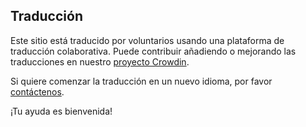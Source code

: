 <script>
</script>

## <Languages size="18" class="mr-1 inline-block align-baseline" /> Traducción

Este sitio está traducido por voluntarios usando una plataforma de traducción colaborativa.
Puede contribuir añadiendo o mejorando las traducciones en nuestro <a href="https://crowdin.com/project/gpxstudio" target="_blank">proyecto Crowdin</a>.

Si quiere comenzar la traducción en un nuevo idioma, por favor <a href="#contact">contáctenos</a>.

¡Tu ayuda es bienvenida!
